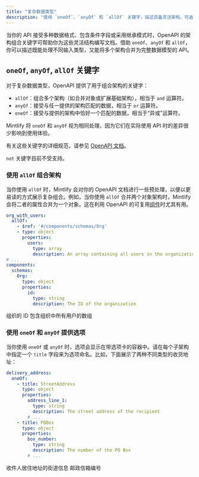 ```yaml
---
title: "复杂数据类型"
description: "使用 `oneOf`、`anyOf` 和 `allOf` 关键字，描述具备灵活架构、可选属性和多种数据格式的 API"
---
```


当你的 API 接受多种数据格式、包含条件字段或采用继承模式时，OpenAPI 的架构组合关键字可帮助你为这些灵活结构编写文档。借助 `oneOf`、`anyOf` 和 `allOf`，你可以描述既能处理不同输入类型，又能将多个架构合并为完整数据模型的 API。

## `oneOf`, `anyOf`, `allOf` 关键字

对于复杂数据类型，OpenAPI 提供了用于组合架构的关键字：

- `allOf`：组合多个架构（如合并对象或扩展基础架构），相当于 `and` 运算符。 
- `anyOf`：接受与任一提供的架构匹配的数据，相当于 `or` 运算符。
- `oneOf`：接受与提供的架构中恰好一个匹配的数据，相当于“异或”运算符。

<Warning>Mintlify 将 `oneOf` 和 `anyOf` 视为相同处理，因为它们在实际使用 API 时的差异很少影响到使用体验。</Warning>

有关这些关键字的详细规范，请参见 [OpenAPI 文档](https://swagger.io/docs/specification/data-models/oneof-anyof-allof-not/)。

<Info>`not` 关键字目前不受支持。</Info>

### 使用 `allOf` 组合架构

当你使用 `allOf` 时，Mintlify 会对你的 OpenAPI 文档进行一些预处理，以便以更易读的方式展示复杂组合。例如，当你使用 `allOf` 合并两个对象架构时，Mintlify 会将二者的属性合并为一个对象。这在利用 OpenAPI 的可复用[组件](https://swagger.io/docs/specification/components/)时尤其有用。

```yaml
org_with_users:
  allOf:
    - $ref: '#/components/schemas/Org'
    - type: object
      properties:
        users:
          type: array
          description: An array containing all users in the organization
# ...
components:
  schemas:
    Org:
      type: object
      properties:
        id:
          type: string
          description: The ID of the organization
```

<ParamField body="org_with_users" type="object">
  <Expandable>
    <ParamField body="id" type="string">
      组织的 ID
    </ParamField>
    <ParamField body="users" type="object[]">
      包含组织中所有用户的数组
    </ParamField>
  </Expandable>
</ParamField>

### 使用 `oneOf` 和 `anyOf` 提供选项

当你使用 `oneOf` 或 `anyOf` 时，选项会显示在带选项卡的容器中。请在每个子架构中指定一个 `title` 字段来为选项命名。比如，下面展示了两种不同类型的收货地址：

```yaml
delivery_address:
  oneOf:
    - title: StreetAddress
      type: object
      properties:
        address_line_1:
          type: string
          description: The street address of the recipient
        # ...
    - title: POBox
      type: object
      properties:
        box_number:
          type: string
          description: The number of the PO Box
        # ...
```

<ParamField body="delivery_address" type="object">
  <div className="mt-4 rounded-xl border border-gray-100 px-4 pb-4 pt-2 dark:border-white/10">
    <Tabs>
      <Tab title="StreetAddress">
        <ParamField body="address_line_1" type="string">
          收件人居住地址的街道信息
        </ParamField>
      </Tab>
      <Tab title="POBox">
        <ParamField body="box_number" type="string">
          邮政信箱编号
        </ParamField>
      </Tab>
    </Tabs>
  </div>
</ParamField>
